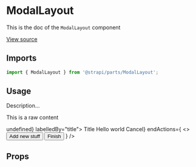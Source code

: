 <!--- ModalLayout.stories.mdx --->


<Meta title="Design System/Layouts/ModalLayout" component={ModalLayout} />

# ModalLayout

This is the doc of the `ModalLayout` component

[View source](https://github.com/strapi/parts/tree/develop/packages/strapi-parts/src/ModalLayout)

## Imports

```js
import { ModalLayout } from '@strapi/parts/ModalLayout';
```

## Usage

Description...

<Canvas>
  <Story name="base">
    <div>
      <p style={{ height: '100vh' }}>This is a raw content</p>
      <ModalLayout onClose={() => undefined} labelledBy="title">
        <ModalHeader>
          <TextButton textColor="neutral800" as="h2" id="title">
            Title
          </TextButton>
        </ModalHeader>
        <ModalBody>Hello world</ModalBody>
        <ModalFooter
          startActions={<Button variant="tertiary">Cancel</Button>}
          endActions={
            <>
              <Button variant="secondary">Add new stuff</Button>
              <Button>Finish</Button>
            </>
          }
        />
      </ModalLayout>
    </div>
  </Story>
</Canvas>


## Props

<ArgsTable of={ModalLayout} />
